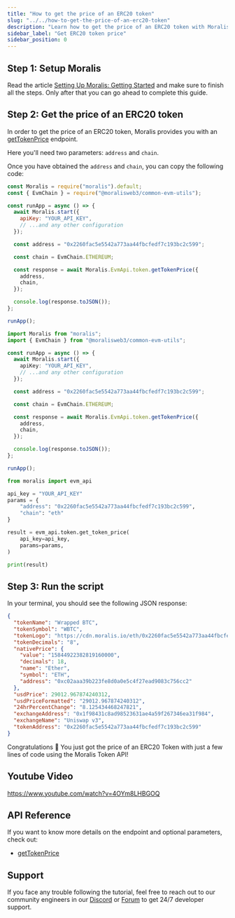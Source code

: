 ```yaml
---
title: "How to get the price of an ERC20 token"
slug: "../../how-to-get-the-price-of-an-erc20-token"
description: "Learn how to get the price of an ERC20 token with Moralis Token API."
sidebar_label: "Get ERC20 token price"
sidebar_position: 0
---
```





## Step 1: Setup Moralis

Read the article [Setting Up Moralis: Getting Started](/web3-data-api/evm/get-your-api-key) and make sure to finish all the steps. Only after that you can go ahead to complete this guide.

## Step 2: Get the price of an ERC20 token

In order to get the price of an ERC20 token, Moralis provides you with an [getTokenPrice](/web3-data-api/evm/reference/get-token-price) endpoint.

Here you'll need two parameters: `address` and `chain`.

Once you have obtained the `address` and `chain`, you can copy the following code:


<Tabs groupId="programming-language">
  <TabItem value="javascript" label="index.js (JavaScript)" default>

```javascript index.js
const Moralis = require("moralis").default;
const { EvmChain } = require("@moralisweb3/common-evm-utils");

const runApp = async () => {
  await Moralis.start({
    apiKey: "YOUR_API_KEY",
    // ...and any other configuration
  });

  const address = "0x2260fac5e5542a773aa44fbcfedf7c193bc2c599";

  const chain = EvmChain.ETHEREUM;

  const response = await Moralis.EvmApi.token.getTokenPrice({
    address,
    chain,
  });

  console.log(response.toJSON());
};

runApp();
```

</TabItem>
<TabItem value="typescript" label="index.ts (TypeScript)">

```typescript index.ts
import Moralis from "moralis";
import { EvmChain } from "@moralisweb3/common-evm-utils";

const runApp = async () => {
  await Moralis.start({
    apiKey: "YOUR_API_KEY",
    // ...and any other configuration
  });

  const address = "0x2260fac5e5542a773aa44fbcfedf7c193bc2c599";

  const chain = EvmChain.ETHEREUM;

  const response = await Moralis.EvmApi.token.getTokenPrice({
    address,
    chain,
  });

  console.log(response.toJSON());
};

runApp();
```

</TabItem>
<TabItem value="python" label="index.py (Python)">

```python index.py
from moralis import evm_api

api_key = "YOUR_API_KEY"
params = {
    "address": "0x2260fac5e5542a773aa44fbcfedf7c193bc2c599",
    "chain": "eth"
}

result = evm_api.token.get_token_price(
    api_key=api_key,
    params=params,
)

print(result)
```

</TabItem>
</Tabs>

## Step 3: Run the script


<RunTheScript />

In your terminal, you should see the following JSON response:

```json
{
  "tokenName": "Wrapped BTC",
  "tokenSymbol": "WBTC",
  "tokenLogo": "https://cdn.moralis.io/eth/0x2260fac5e5542a773aa44fbcfedf7c193bc2c599.png",
  "tokenDecimals": "8",
  "nativePrice": {
    "value": "15844922382819160000",
    "decimals": 18,
    "name": "Ether",
    "symbol": "ETH",
    "address": "0xc02aaa39b223fe8d0a0e5c4f27ead9083c756cc2"
  },
  "usdPrice": 29012.967874240312,
  "usdPriceFormatted": "29012.967874240312",
  "24hrPercentChange": "8.125434468247821",
  "exchangeAddress": "0x1f98431c8ad98523631ae4a59f267346ea31f984",
  "exchangeName": "Uniswap v3",
  "tokenAddress": "0x2260fac5e5542a773aa44fbcfedf7c193bc2c599"
}
```

Congratulations 🥳 You just got the price of an ERC20 Token with just a few lines of code using the Moralis Token API!

## Youtube Video

https://www.youtube.com/watch?v=4OYm8LHBGOQ

## API Reference

If you want to know more details on the endpoint and optional parameters, check out:


  - <a href="/web3-data-api/evm/reference/get-token-price">getTokenPrice</a>


## Support

If you face any trouble following the tutorial, feel free to reach out to our community engineers in our [Discord](https://moralis.io/discord) or [Forum](https://forum.moralis.io) to get 24/7 developer support.
